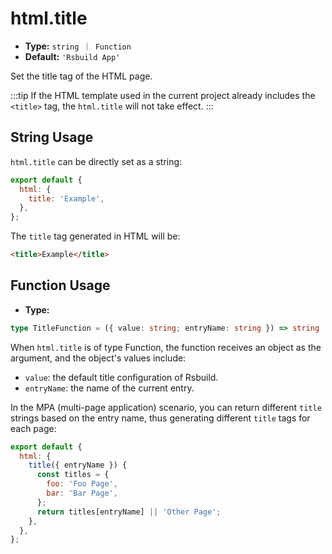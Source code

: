 # html.title

- **Type:** `string ｜ Function`
- **Default:** `'Rsbuild App'`

Set the title tag of the HTML page.

:::tip
If the HTML template used in the current project already includes the `<title>` tag, the `html.title` will not take effect.
:::

## String Usage

`html.title` can be directly set as a string:

```js
export default {
  html: {
    title: 'Example',
  },
};
```

The `title` tag generated in HTML will be:

```html
<title>Example</title>
```

## Function Usage

- **Type:**

```ts
type TitleFunction = ({ value: string; entryName: string }) => string | void;
```

When `html.title` is of type Function, the function receives an object as the argument, and the object's values include:

- `value`: the default title configuration of Rsbuild.
- `entryName`: the name of the current entry.

In the MPA (multi-page application) scenario, you can return different `title` strings based on the entry name, thus generating different `title` tags for each page:

```js
export default {
  html: {
    title({ entryName }) {
      const titles = {
        foo: 'Foo Page',
        bar: 'Bar Page',
      };
      return titles[entryName] || 'Other Page';
    },
  },
};
```
